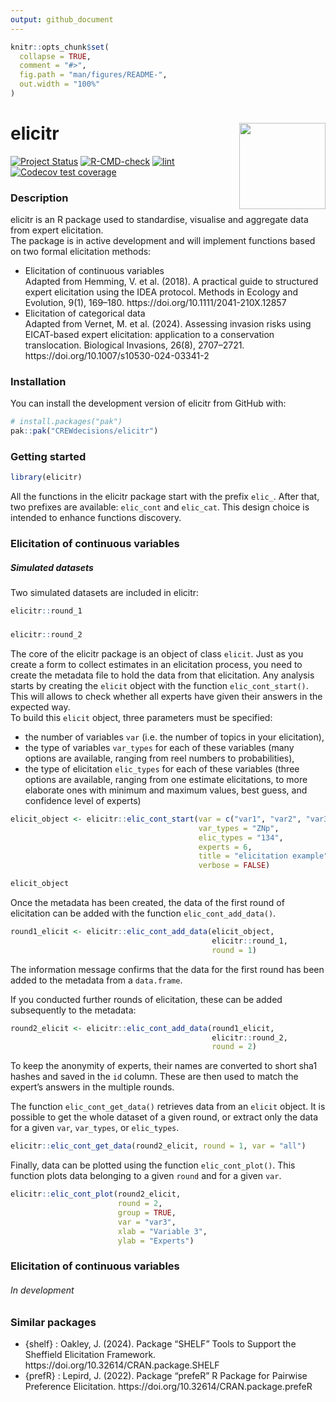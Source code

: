 ```yaml
---
output: github_document
---
```


<!-- README.md is generated from README.Rmd. Please edit the .rmd file and then use devtools::build_readme() to update the md file -->

```r
knitr::opts_chunk$set(
  collapse = TRUE,
  comment = "#>",
  fig.path = "man/figures/README-",
  out.width = "100%"
)
```

# elicitr <a href="#"><img src="man/figures/logo.png" height="138" align="right">
<!-- badges: start -->
[![Project Status](https://www.repostatus.org/badges/latest/concept.svg)](https://www.repostatus.org/#concept)
[![R-CMD-check](https://github.com/CREWdecisions/elicitr/actions/workflows/R-CMD-check.yaml/badge.svg)](https://github.com/CREWdecisions/elicitr/actions/workflows/R-CMD-check.yaml)
[![lint](https://github.com/CREWdecisions/elicitr/actions/workflows/lint.yaml/badge.svg)](https://github.com/CREWdecisions/elicitr/actions/workflows/lint.yaml)
[![Codecov test coverage](https://codecov.io/gh/CREWdecisions/elicitr/graph/badge.svg)](https://app.codecov.io/gh/CREWdecisions/elicitr)
<!-- badges: end -->

### Description

elicitr is an R package used to standardise, visualise and aggregate data from expert elicitation.\
The package is in active development and will implement functions based on two formal elicitation methods:

* Elicitation of continuous variables\
  Adapted from Hemming, V. et al. (2018). A practical guide to structured expert elicitation using the IDEA protocol. Methods in Ecology and Evolution, 9(1), 169–180. https://doi.org/10.1111/2041-210X.12857
* Elicitation of categorical data\
  Adapted from Vernet, M. et al. (2024). Assessing invasion risks using EICAT-based expert elicitation: application to a conservation translocation. Biological Invasions, 26(8), 2707–2721. https://doi.org/10.1007/s10530-024-03341-2

### Installation

You can install the development version of elicitr from GitHub with:

```r
# install.packages("pak")
pak::pak("CREWdecisions/elicitr")
```

### Getting started

```r
library(elicitr)
```

All the functions in the elicitr package start with the prefix `elic_`. After that, two prefixes are available: `elic_cont` and `elic_cat`. This design choice is intended to enhance functions discovery.

### Elicitation of continuous variables

##### Simulated datasets

Two simulated datasets are included in elicitr:\

```r
elicitr::round_1
```
###
```r
elicitr::round_2
```

The core of the elicitr package is an object of class `elicit`. Just as you create
a form to collect estimates in an elicitation process, you need to create the metadata file to hold the data from that elicitation. Any analysis starts by creating the `elicit` object with the function `elic_cont_start()`. This will allows to check whether all experts have given their answers in the expected way.\
To build this `elicit` object, three parameters must be specified: 

* the number of variables `var` (i.e. the number of topics in your elicitation),
* the type of variables `var_types` for each of these variables (many options are available, ranging from reel numbers to probabilities),
* the type of elicitation `elic_types` for each of these variables (three options are available, ranging from one estimate elicitations, to more elaborate ones with minimum and maximum values, best guess, and confidence level of experts)

```r
elicit_object <- elicitr::elic_cont_start(var = c("var1", "var2", "var3"),
                                          var_types = "ZNp",
                                          elic_types = "134",
                                          experts = 6,
                                          title = "elicitation example",
                                          verbose = FALSE)
```
```r
elicit_object
```

Once the metadata has been created, the data of the first round of elicitation can be added with the function `elic_cont_add_data()`.

```r
round1_elicit <- elicitr::elic_cont_add_data(elicit_object,
                                             elicitr::round_1,
                                             round = 1)
```

The information message confirms that the data for the first round has been added to the metadata from a `data.frame`.\

If you conducted further rounds of elicitation, these can be added subsequently to the metadata:

```r
round2_elicit <- elicitr::elic_cont_add_data(round1_elicit,
                                             elicitr::round_2,
                                             round = 2)
```

To keep the anonymity of experts, their names are converted to short sha1 hashes and saved in the `id` column. These are then used to match the expert’s answers in the multiple rounds.\

The function `elic_cont_get_data()` retrieves data from an `elicit` object. It is possible to get the whole dataset of a given round, or extract only the data for a given `var`, `var_types`, or `elic_types`.

```r
elicitr::elic_cont_get_data(round2_elicit, round = 1, var = "all")
```

Finally, data can be plotted using the function `elic_cont_plot()`. This function plots data belonging to a given `round` and for a given `var`.

```r
elicitr::elic_cont_plot(round2_elicit,
                        round = 2,
                        group = TRUE,
                        var = "var3",
                        xlab = "Variable 3",
                        ylab = "Experts")
```

### Elicitation of continuous variables

###### In development

### Similar packages

* {shelf} : Oakley, J. (2024). Package “SHELF” Tools to Support the Sheffield Elicitation Framework. https://doi.org/10.32614/CRAN.package.SHELF
* {prefR} : Lepird, J. (2022). Package “prefeR” R Package for Pairwise Preference Elicitation. https://doi.org/10.32614/CRAN.package.prefeR
